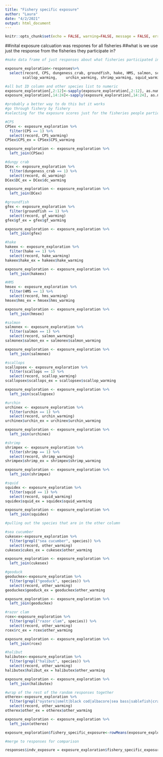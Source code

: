 ```yaml
---
title: "Fishery specific exposure"
author: "Laura"
date: "4/2/2021"
output: html_document
---
```


```r
knitr::opts_chunk$set(echo = FALSE, warning=FALSE, message = FALSE, error=FALSE)
```

##inital exposure calcuation was respones for all fisheries
##what is we use just the response from the fisheries they participate in?

```r
#make data frame of just responses about what fisheries participated in and the responses about climate impacts on fisheries

exposure_exploration<-responses%>%
  select(record, CPS, dungeness_crab, groundfish, hake, HMS, salmon, scallops, urchin, shrimp, squid, other, species, CPS_warming, dc_warming, gf_warming, hake_warming, hms_warming, salmon_warming,
        scallop_warming,    urchin_warming, shrimp_warming, squid_warming, other_warming)

#all but ID column and other species list to numeric
exposure_exploration[,2:12]<-sapply(exposure_exploration[,2:12], as.numeric)
exposure_exploration[,14:24]<-sapply(exposure_exploration[,14:24], as.numeric)

#probably a better way to do this but it works
#go through fishery by fishery
#selecting for the exposure scores just for the fisheries people participate in and save as new column named for fishery and exposure "____ex"

#CPS
CPSex <- exposure_exploration %>%
  filter(CPS == 1) %>%
  select(record, CPS_warming)
CPSex$CPS_ex = CPSex$CPS_warming 

exposure_exploration <- exposure_exploration %>%
  left_join(CPSex)

#dungy crab
DCex <- exposure_exploration %>%
  filter(dungeness_crab == 1) %>%
  select(record, dc_warming)
DCex$DC_ex = DCex$dc_warming 

exposure_exploration <- exposure_exploration %>%
  left_join(DCex)

#groundfish
gfex <- exposure_exploration %>%
  filter(groundfish == 1) %>%
  select(record, gf_warming)
gfex$gf_ex = gfex$gf_warming 

exposure_exploration <- exposure_exploration %>%
  left_join(gfex)

#hake
hakeex <- exposure_exploration %>%
  filter(hake == 1) %>%
  select(record, hake_warming)
hakeex$hake_ex = hakeex$hake_warming 

exposure_exploration <- exposure_exploration %>%
  left_join(hakeex)

#HMS
hmsex <- exposure_exploration %>%
  filter(HMS == 1) %>%
  select(record, hms_warming)
hmsex$hms_ex = hmsex$hms_warming 

exposure_exploration <- exposure_exploration %>%
  left_join(hmsex)

#salmon
salmonex <- exposure_exploration %>%
  filter(salmon == 1) %>%
  select(record, salmon_warming)
salmonex$salmon_ex = salmonex$salmon_warming 

exposure_exploration <- exposure_exploration %>%
  left_join(salmonex)

#scallops
scallopsex <- exposure_exploration %>%
  filter(scallops == 1) %>%
  select(record, scallop_warming)
scallopsex$scallops_ex = scallopsex$scallop_warming 

exposure_exploration <- exposure_exploration %>%
  left_join(scallopsex)

#urchin
urchinex <- exposure_exploration %>%
  filter(urchin == 1) %>%
  select(record, urchin_warming)
urchinex$urchin_ex = urchinex$urchin_warming 

exposure_exploration <- exposure_exploration %>%
  left_join(urchinex)

#shrimp
shrimpex <- exposure_exploration %>%
  filter(shrimp == 1) %>%
  select(record, shrimp_warming)
shrimpex$shrimp_ex = shrimpex$shrimp_warming 

exposure_exploration <- exposure_exploration %>%
  left_join(shrimpex)

#squid
squidex <- exposure_exploration %>%
  filter(squid == 1) %>%
  select(record, squid_warming)
squidex$squid_ex = squidex$squid_warming 

exposure_exploration <- exposure_exploration %>%
  left_join(squidex)

#pulling out the species that are in the other column

#sea cucumber
cukesex<-exposure_exploration %>%
  filter(grepl("sea cucumber", species)) %>%
  select(record, other_warming)
cukesex$cukes_ex = cukesex$other_warming

exposure_exploration <- exposure_exploration %>%
  left_join(cukesex)

#geoduck
geoduckex<-exposure_exploration %>%
  filter(grepl("geoduck", species)) %>%
  select(record, other_warming)
geoduckex$geoduck_ex = geoduckex$other_warming

exposure_exploration <- exposure_exploration %>%
  left_join(geoduckex)

#razor clam
rcex<-exposure_exploration %>%
  filter(grepl("razor clam", species)) %>%
  select(record, other_warming)
rcex$rc_ex = rcex$other_warming

exposure_exploration <- exposure_exploration %>%
  left_join(rcex)

#halibut
halibutex<-exposure_exploration %>%
  filter(grepl("halibut", species)) %>%
  select(record, other_warming)
halibutex$halibut_ex = halibutex$other_warming

exposure_exploration <- exposure_exploration %>%
  left_join(halibutex)

#wrap of the rest of the random responses together
otherex<-exposure_exploration %>%
  filter(grepl("oysters|smelt|black cod|albacore|sea bass|sablefish|crawfish", species)) %>%
  select(record, other_warming)
otherex$other_ex = otherex$other_warming

exposure_exploration <- exposure_exploration %>%
  left_join(otherex)

exposure_exploration$fishery_specific_exposure<-rowMeans(exposure_exploration[,24:39], na.rm = TRUE)

#merge to responses for comparison

responses$indv_exposure = exposure_exploration$fishery_specific_exposure

```